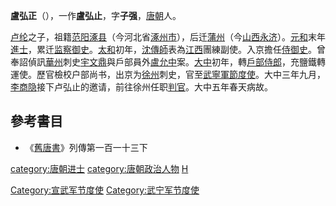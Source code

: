 '''盧弘正'''（{{bd|？||851年|catIdx=L}}），一作'''盧弘止'''，字'''子强'''，[[唐朝|唐朝]]人。

[[卢纶|卢纶]]之子，祖籍[[范阳郡|范阳]][[涿县|涿县]]（今河北省[[涿州市|涿州市]]），后迁[[蒲州|蒲州]]（今[[山西|山西]][[永济|永济]]）。[[元和_(唐朝)|元和]]末年[[進士|進士]]，累迁[[监察御史|监察御史]]。[[大和_(唐朝)|太和]]初年，[[沈傳師|沈傳師]]表為[[江西|江西]]團練副使。入京擔任[[侍御史|侍御史]]。曾奉詔偵訊[[華州|華州]]刺史[[宇文鼎|宇文鼎]]與戶部員外[[盧允中|盧允中]]案。[[大中_(唐朝)|大中]]初年，轉[[戶部侍郎|戶部侍郎]]，充鹽鐵轉運使。歷官檢校户部尚书，出京为[[徐州|徐州]]刺史，官至[[武寧軍節度使|武寧軍節度使]]。大中三年九月，[[李商隐|李商隐]]接下卢弘止的邀请，前往徐州任职[[判官|判官]]。大中五年春天病故。

== 參考書目 ==
* 《[[舊唐書|舊唐書]]》列傳第一百一十三下

{{DEFAULTSORT:L}}
[[category:唐朝进士|category:唐朝进士]]
[[category:唐朝政治人物|category:唐朝政治人物]]
[[category:范阳卢氏|H]]
[[Category:宣武军节度使|Category:宣武军节度使]]
[[Category:武宁军节度使|Category:武宁军节度使]]
{{唐朝人物小作品}}